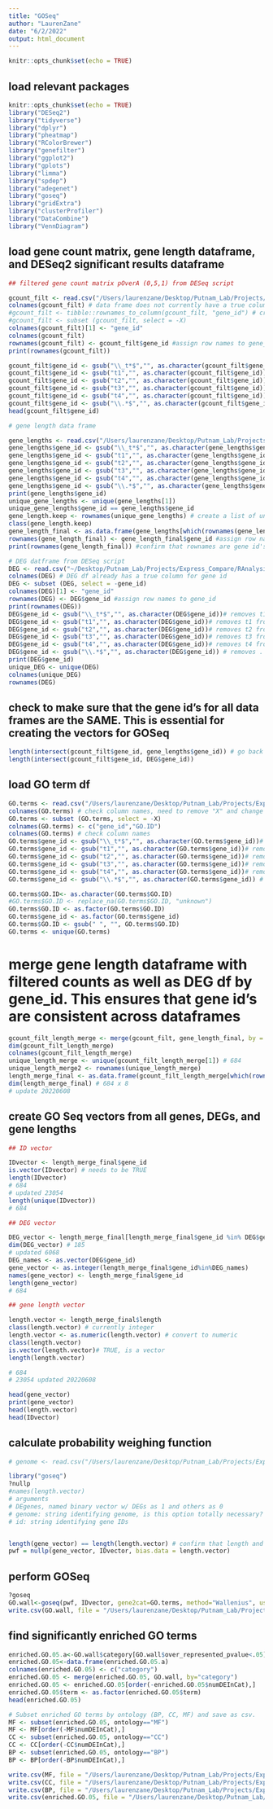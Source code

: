 ```yaml
---
title: "GOSeq"
author: "LaurenZane"
date: "6/2/2022"
output: html_document
---
```


```r
knitr::opts_chunk$set(echo = TRUE)
```

## load relevant packages
```r
knitr::opts_chunk$set(echo = TRUE)
library("DESeq2")
library("tidyverse")
library("dplyr")
library("pheatmap")
library("RColorBrewer")
library("genefilter")
library("ggplot2")
library("gplots")
library("limma")
library("spdep") 
library("adegenet") 
library("goseq")
library("gridExtra")
library("clusterProfiler")
library("DataCombine")
library("VennDiagram")
```
## load gene count matrix, gene length dataframe, and DESeq2 significant results dataframe
```r
## filtered gene count matrix pOverA (0,5,1) from DESeq script

gcount_filt <- read.csv("/Users/laurenzane/Desktop/Putnam_Lab/Projects/Express_Compare/RAnalysis/Output/Pacuta/20220608_Pacuta_filtered_gene_count.csv") # gene counts filtered for PoverA(0.5,10)
colnames(gcount_filt) # data frame does not currently have a true column for gene_id
#gcount_filt <- tibble::rownames_to_column(gcount_filt, "gene_id") # create true column for gene_id
#gcount_filt <- subset (gcount_filt, select = -X)
colnames(gcount_filt)[1] <- "gene_id"
colnames(gcount_filt)
rownames(gcount_filt) <- gcount_filt$gene_id #assign row names to gene_id 
print(rownames(gcount_filt))

gcount_filt$gene_id <- gsub("\\_t*$","", as.character(gcount_filt$gene_id))# removes _t from gene id
gcount_filt$gene_id <- gsub("t1","", as.character(gcount_filt$gene_id))# removes t1 from gene id
gcount_filt$gene_id <- gsub("t2","", as.character(gcount_filt$gene_id))# removes t2 from gene id
gcount_filt$gene_id <- gsub("t3","", as.character(gcount_filt$gene_id))# removes t3 from gene id
gcount_filt$gene_id <- gsub("t4","", as.character(gcount_filt$gene_id))# removes t4 from gene id
gcount_filt$gene_id <- gsub("\\.*$","", as.character(gcount_filt$gene_id)) # removes . from end of gene id
head(gcount_filt$gene_id)

# gene length data frame

gene_lengths <- read.csv("/Users/laurenzane/Desktop/Putnam_Lab/Projects/Express_Compare/RAnalysis/Data/Pacuta/length.mRNA_Pacuta.csv", row.names = NULL) # gene length information 
gene_lengths$gene_id <- gsub("\\_t*$","", as.character(gene_lengths$gene_id))# removes t1 from gene id
gene_lengths$gene_id <- gsub("t1","", as.character(gene_lengths$gene_id))# removes t1 from gene id
gene_lengths$gene_id <- gsub("t2","", as.character(gene_lengths$gene_id))# removes t2 from gene id
gene_lengths$gene_id <- gsub("t3","", as.character(gene_lengths$gene_id))# removes t3 from gene id
gene_lengths$gene_id <- gsub("t4","", as.character(gene_lengths$gene_id))# removes t4 from gene id
gene_lengths$gene_id <- gsub("\\.*$","", as.character(gene_lengths$gene_id)) # removes . from end of gene id
print(gene_lengths$gene_id)
unique_gene_lengths <- unique(gene_lengths[1])
unique_gene_lengths$gene_id == gene_lengths$gene_id
gene_length.keep <- rownames(unique_gene_lengths) # create a list of unique gene id's from gene length df
class(gene_length.keep) 
gene_length_final <- as.data.frame(gene_lengths[which(rownames(gene_lengths) %in% gene_length.keep),])# create a df that only includes unique gene ids 
rownames(gene_length_final) <- gene_length_final$gene_id #assign row names to gene_id 
print(rownames(gene_length_final)) #confirm that rownames are gene id's

# DEG datframe from DESeq script 
DEG <- read.csv("~/Desktop/Putnam_Lab/Projects/Express_Compare/RAnalysis/Output/Pacuta/20220608_PacutaDEGSeq2.sig.results.csv", row.names=NULL) # significantly differentially expressed genes from DESeq2 results (16285 genes)
colnames(DEG) # DEG df already has a true column for gene id
DEG <- subset (DEG, select = -gene_id)
colnames(DEG)[1] <- "gene_id"
rownames(DEG) <- DEG$gene_id #assign row names to gene_id 
print(rownames(DEG))
DEG$gene_id <- gsub("\\_t*$","", as.character(DEG$gene_id))# removes t1 from gene id
DEG$gene_id <- gsub("t1","", as.character(DEG$gene_id))# removes t1 from gene id
DEG$gene_id <- gsub("t2","", as.character(DEG$gene_id))# removes t2 from gene id
DEG$gene_id <- gsub("t3","", as.character(DEG$gene_id))# removes t3 from gene id
DEG$gene_id <- gsub("t4","", as.character(DEG$gene_id))# removes t4 from gene id
DEG$gene_id <- gsub("\\.*$","", as.character(DEG$gene_id)) # removes . from end of gene id
print(DEG$gene_id)
unique_DEG <- unique(DEG)
colnames(unique_DEG)
rownames(DEG)

```
## check to make sure that the gene id's for all data frames are the SAME. This is essential for creating the vectors for GOSeq
```r
length(intersect(gcount_filt$gene_id, gene_lengths$gene_id)) # go back to previous code block and remove ".tl,", ".t2", ".t3", "_t" from end of all predicted genes then rerun this chunk
length(intersect(gcount_filt$gene_id, DEG$gene_id))
```
## load GO term df
```r
GO.terms <- read.csv("/Users/laurenzane/Desktop/Putnam_Lab/Projects/Express_Compare/RAnalysis/Data/Pacuta/Pacuta_GOterms_20220121.csv")
colnames(GO.terms) # check column names, need to remove "X" and change "SeqName" column to "gene_id"
GO.terms <- subset (GO.terms, select = -X)
colnames(GO.terms) <- c("gene_id","GO.ID")
colnames(GO.terms) # check column names
GO.terms$gene_id <- gsub("\\_t*$","", as.character(GO.terms$gene_id))# removes t1 from gene id
GO.terms$gene_id <- gsub("t1","", as.character(GO.terms$gene_id))# removes t1 from gene id
GO.terms$gene_id <- gsub("t2","", as.character(GO.terms$gene_id))# removes t2 from gene id
GO.terms$gene_id <- gsub("t3","", as.character(GO.terms$gene_id))# removes t3 from gene id
GO.terms$gene_id <- gsub("t4","", as.character(GO.terms$gene_id))# removes t4 from gene id
GO.terms$gene_id <- gsub("\\.*$","", as.character(GO.terms$gene_id)) # removes . from end of gene id

GO.terms$GO.ID<- as.character(GO.terms$GO.ID)
#GO.terms$GO.ID <- replace_na(GO.terms$GO.ID, "unknown")
GO.terms$GO.ID <- as.factor(GO.terms$GO.ID)
GO.terms$gene_id <- as.factor(GO.terms$gene_id)
GO.terms$GO.ID <- gsub(" ", "", GO.terms$GO.ID)
GO.terms <- unique(GO.terms)
```
# merge gene length dataframe with filtered counts as well as DEG df by gene_id. This ensures that gene id's are consistent across dataframes 
```r
gcount_filt_length_merge <- merge(gcount_filt, gene_length_final, by = "gene_id")
dim(gcount_filt_length_merge)
colnames(gcount_filt_length_merge)
unique_length_merge <- unique(gcount_filt_length_merge[1]) # 684
unique_length_merge2 <- rownames(unique_length_merge)
length_merge_final <- as.data.frame(gcount_filt_length_merge[which(rownames(gcount_filt_length_merge) %in% unique_length_merge2),])# create a df that only includes unique gene ids 
dim(length_merge_final) # 684 x 8
# update 20220608


```
## create GO Seq vectors from all genes, DEGs, and gene lengths
```r
## ID vector 

IDvector <- length_merge_final$gene_id
is.vector(IDvector) # needs to be TRUE
length(IDvector)
# 684
# updated 23054
length(unique(IDvector))
# 684

## DEG vector

DEG_vector <- length_merge_final[length_merge_final$gene_id %in% DEG$gene_id, ]
dim(DEG_vector) # 185 
# updated 6068
DEG_names <- as.vector(DEG$gene_id)
gene_vector <- as.integer(length_merge_final$gene_id%in%DEG_names)
names(gene_vector) <- length_merge_final$gene_id
length(gene_vector)
# 684

## gene length vector 

length.vector <- length_merge_final$length
class(length.vector) # currently integer
length.vector <- as.numeric(length.vector) # convert to numeric
class(length.vector)
is.vector(length.vector)# TRUE, is a vector
length(length.vector)

# 684
# 23054 updated 20220608

head(gene_vector)
print(gene_vector)
head(length.vector)
head(IDvector)
```
## calculate probability weighing function
```r
# genome <- read.csv("/Users/laurenzane/Desktop/Putnam_Lab/Projects/Express_Compare/RAnalysis/Data/Pacuta/Pacuta_annot_20220121.csv")

library("goseq")
?nullp
#names(length.vector)
# arguments
# DEgenes, named binary vector w/ DEGs as 1 and others as 0
# genome: string identifying genome, is this option totally necessary?
# id: string identifying gene IDs


length(gene_vector) == length(length.vector) # confirm that length and gene vector are the same length, pwf will not work without it!
pwf = nullp(gene_vector, IDvector, bias.data = length.vector)

```
## perform GOSeq
```r
?goseq
GO.wall<-goseq(pwf, IDvector, gene2cat=GO.terms, method="Wallenius", use_genes_without_cat=TRUE) # perform GOSeq
write.csv(GO.wall, file = "/Users/laurenzane/Desktop/Putnam_Lab/Projects/Express_Compare/RAnalysis/Output/Pacuta/GOSeq/20220608_GO.wall.csv") # write csv to save to Output
```
## find significantly enriched GO terms
```r
enriched.GO.05.a<-GO.wall$category[GO.wall$over_represented_pvalue<.05]
enriched.GO.05<-data.frame(enriched.GO.05.a)
colnames(enriched.GO.05) <- c("category")
enriched.GO.05 <- merge(enriched.GO.05, GO.wall, by="category")
enriched.GO.05 <- enriched.GO.05[order(-enriched.GO.05$numDEInCat),]
enriched.GO.05$term <- as.factor(enriched.GO.05$term)
head(enriched.GO.05)

# Subset enriched GO terms by ontology (BP, CC, MF) and save as csv. 
MF <- subset(enriched.GO.05, ontology=="MF")
MF <- MF[order(-MF$numDEInCat),]
CC <- subset(enriched.GO.05, ontology=="CC") 
CC <- CC[order(-CC$numDEInCat),] 
BP <- subset(enriched.GO.05, ontology=="BP")
BP <- BP[order(-BP$numDEInCat),]

write.csv(MF, file = "/Users/laurenzane/Desktop/Putnam_Lab/Projects/Express_Compare/RAnalysis/Output/Pacuta/GOSeq/Pacuta_MF_Sig_Enriched_GO_20220608.csv")
write.csv(CC, file = "/Users/laurenzane/Desktop/Putnam_Lab/Projects/Express_Compare/RAnalysis/Output/Pacuta/GOSeqPacuta_CC_Sig_Enriched_GO_20220608.csv")
write.csv(BP, file = "/Users/laurenzane/Desktop/Putnam_Lab/Projects/Express_Compare/RAnalysis/Output/Pacuta/GOSeq/Pacuta_BP_Sig_Enriched_GO_20220608.csv")
write.csv(enriched.GO.05, file = "/Users/laurenzane/Desktop/Putnam_Lab/Projects/Express_Compare/RAnalysis/Output/Pacuta/GOSeq/Pacuta_Sig_Enriched_GO_20220608.csv")
```

